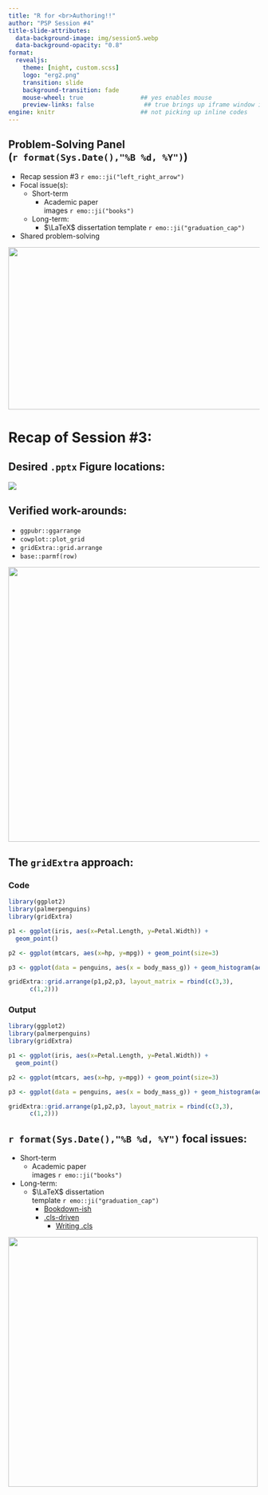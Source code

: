 ```yaml
---
title: "R for <br>Authoring!!"
author: "PSP Session #4"
title-slide-attributes: 
  data-background-image: img/session5.webp
  data-background-opacity: "0.8"
format:
  revealjs:
    theme: [night, custom.scss]
    logo: "erg2.png"
    transition: slide
    background-transition: fade
    mouse-wheel: true                ## yes enables mouse
    preview-links: false              ## true brings up iframe window instead of "site"
engine: knitr                        ## not picking up inline codes
---
```


## Problem-Solving Panel <br>(`r format(Sys.Date(),"%B %d, %Y")`)

:::: {layout="[80,20]"}

::: {.first-column}
+   Recap session #3 `r emo::ji("left_right_arrow")`
+   Focal issue(s): 
    + Short-term
      + Academic paper <br>images `r emo::ji("books")`
    + Long-term: 
      + $\LaTeX$ dissertation template `r emo::ji("graduation_cap")`
+   Shared problem-solving
:::

::: {.second-column}
:::

::::

![](img/titel3.PNG){.absolute top="190" right="0" width="550" height="325"}

# Recap of Session #3:

## Desired `.pptx` Figure locations:

![](img/desiredpptx.JPG)


## Verified work-arounds:

+ `ggpubr::ggarrange`
+ `cowplot::plot_grid` 
+ `gridExtra::grid.arrange`
+ `base::parmf(row)`

![](https://media.giphy.com/media/9rifLrEnknU4Ko2LOV/giphy-downsized-large.gif){.absolute top="100" right="50" height="550"}

## The `gridExtra` approach:

::::: {.panel-tabset}

### Code

```r
library(ggplot2)
library(palmerpenguins)
library(gridExtra)

p1 <- ggplot(iris, aes(x=Petal.Length, y=Petal.Width)) +
  geom_point()

p2 <- ggplot(mtcars, aes(x=hp, y=mpg)) + geom_point(size=3)

p3 <- ggplot(data = penguins, aes(x = body_mass_g)) + geom_histogram(aes(fill = species), alpha = 0.5, position = "identity") + scale_fill_manual(values = c("darkorange","purple","cyan4")) + labs(x = "Body mass (g)", y = "Frequency", title = "Penguin body mass") 

gridExtra::grid.arrange(p1,p2,p3, layout_matrix = rbind(c(3,3),
      c(1,2)))
```

### Output

```r
library(ggplot2)
library(palmerpenguins)
library(gridExtra)

p1 <- ggplot(iris, aes(x=Petal.Length, y=Petal.Width)) +
  geom_point()

p2 <- ggplot(mtcars, aes(x=hp, y=mpg)) + geom_point(size=3)

p3 <- ggplot(data = penguins, aes(x = body_mass_g)) + geom_histogram(aes(fill = species), alpha = 0.5, position = "identity") + scale_fill_manual(values = c("darkorange","purple","cyan4")) + labs(x = "Body mass (g)", y = "Frequency", title = "Penguin body mass") 

gridExtra::grid.arrange(p1,p2,p3, layout_matrix = rbind(c(3,3),
      c(1,2)))
```

::::

## `r format(Sys.Date(),"%B %d, %Y")` focal issues:

+ Short-term
  + Academic paper <br>images `r emo::ji("books")`
+ Long-term: 
  + $\LaTeX$ dissertation <br>template `r emo::ji("graduation_cap")`
    + [Bookdown-ish](https://github.com/ismayc/thesisdown)
    + [.cls-driven](https://tysonbarrett.com/jekyll/update/2018/02/11/r_dissertation/)
      + [Writing .cls](https://www.overleaf.com/learn/latex/Writing_your_own_class)
  
![](https://upload.wikimedia.org/wikipedia/commons/thumb/9/9c/Magnifying_glass_CC0.svg/1200px-Magnifying_glass_CC0.svg.png){.absolute bottom="50" right="0" height="500"}
